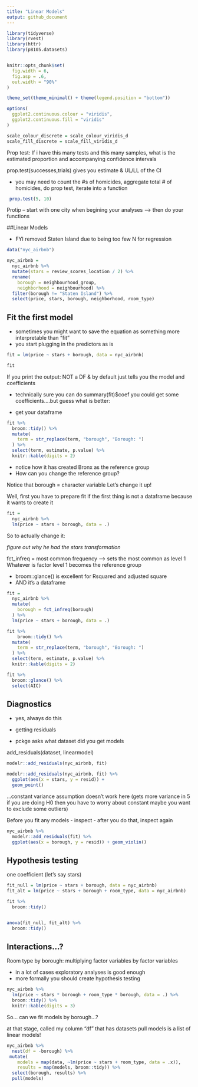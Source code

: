 ```yaml
---
title: "Linear Models"
output: github_document
---
```


```r
library(tidyverse)
library(rvest)
library(httr)
library(p8105.datasets)


knitr::opts_chunk$set(
  fig.width = 6,
  fig.asp = .6,
  out.width = "90%"
)

theme_set(theme_minimal() + theme(legend.position = "bottom"))

options(
  ggplot2.continuous.colour = "viridis",
  ggplot2.continuous.fill = "viridis"
)

scale_colour_discrete = scale_colour_viridis_d
scale_fill_discrete = scale_fill_viridis_d
```

Prop test: If i have this many tests and this many samples, what is the estimated proportion and accompanying confidence intervals 
 
prop.test(successes,trials)  gives you estimate & UL/LL of the CI

- you may need to count the #s of homicides, aggregate total # of homicides, do prop test, iterate into a function

```r
 prop.test(5, 10)
```

Protip -- start with one city when begining your analyses --> then do your functions

##Linear Models

- FYI removed Staten Island due to being too few N for regression

```r
data("nyc_airbnb")

nyc_airbnb = 
  nyc_airbnb %>% 
  mutate(stars = review_scores_location / 2) %>% 
  rename(
    borough = neighbourhood_group,
    neighborhood = neighbourhood) %>% 
  filter(borough != "Staten Island") %>% 
  select(price, stars, borough, neighborhood, room_type)
```


## Fit the first model

- sometimes you might want to save the equation as something more interpretable than "fit"
- you start plugging in the predictors as is 


```r
fit = lm(price ~ stars + borough, data = nyc_airbnb)

fit
```

If you print the output: NOT a DF & by default just tells you the model and coefficients 

- technically sure you can do summary(fit)$coef you could get some coefficients....but guess what is better:

- get your dataframe
```r

fit %>% 
  broom::tidy() %>%
  mutate(
    term = str_replace(term, "borough", "Borough: ")
  ) %>% 
  select(term, estimate, p.value) %>% 
  knitr::kable(digits = 2)
```
 
- notice how it has created Bronx as the reference group
- How can you change the reference group? 


Notice that borough = character variable 
Let's change it up!

Well, first you have to prepare fit if the first thing is not a dataframe because it wants to create it 

```r
fit = 
  nyc_airbnb %>% 
  lm(price ~ stars + borough, data = .)

```

So to actually change it:

_figure out why he had the stars transformation_ 

fct_infreq = most common frequency --> sets the most common as level 1
Whatever is factor level 1 becomes the reference group 

- broom::glance() is excellent for Rsquared and adjusted square
- AND it's a dataframe 
```r

fit = 
  nyc_airbnb %>% 
  mutate(
    borough = fct_infreq(borough)
  ) %>% 
  lm(price ~ stars + borough, data = .)

fit %>% 
    broom::tidy() %>%
  mutate(
    term = str_replace(term, "borough", "Borough: ")
  ) %>% 
  select(term, estimate, p.value) %>% 
  knitr::kable(digits = 2)

fit %>% 
  broom::glance() %>% 
  select(AIC)
```


## Diagnostics

- yes, always do this
- getting residuals 

- pckge asks what dataset did you get models 

add_residuals(dataset, linearmodel)

```r

modelr::add_residuals(nyc_airbnb, fit)
```
```r
modelr::add_residuals(nyc_airbnb, fit) %>% 
  ggplot(aes(x = stars, y = resid)) + 
  geom_point()

```

...constant variance assumption doesn't work here (gets more variance in 5
if you are doing H0 then you have to worry about constant
maybe you want to exclude some outliers)

Before you fit any models
 - inspect 
 - after you do that, inspect again
 
```r
nyc_airbnb %>% 
  modelr::add_residuals(fit) %>% 
  ggplot(aes(x = borough, y = resid)) + geom_violin()
```

## Hypothesis testing

one coefficient (let's say stars)

```r
fit_null = lm(price ~ stars + borough, data = nyc_airbnb)
fit_alt = lm(price ~ stars + borough + room_type, data = nyc_airbnb)

fit %>% 
  broom::tidy()


anova(fit_null, fit_alt) %>% 
  broom::tidy()
```

## Interactions...?

Room type by borough: multiplying factor variables by factor variables
 
- in a lot of cases exploratory analyses is good enough
- more formally you should create hypothesis testing

```r
nyc_airbnb %>% 
  lm(price ~ stars * borough + room_type * borough, data = .) %>% 
  broom::tidy() %>% 
  knitr::kable(digits = 3)
```


So... can we fit models by borough...?

at that stage, called my column "df" that has datasets
pull models is a list of linear models! 



```r
nyc_airbnb %>% 
  nest(df = -borough) %>% 
 mutate(
    models = map(data, ~lm(price ~ stars + room_type, data = .x)),
    results = map(models, broom::tidy)) %>% 
  select(borough, results) %>% 
  pull(models)
```

